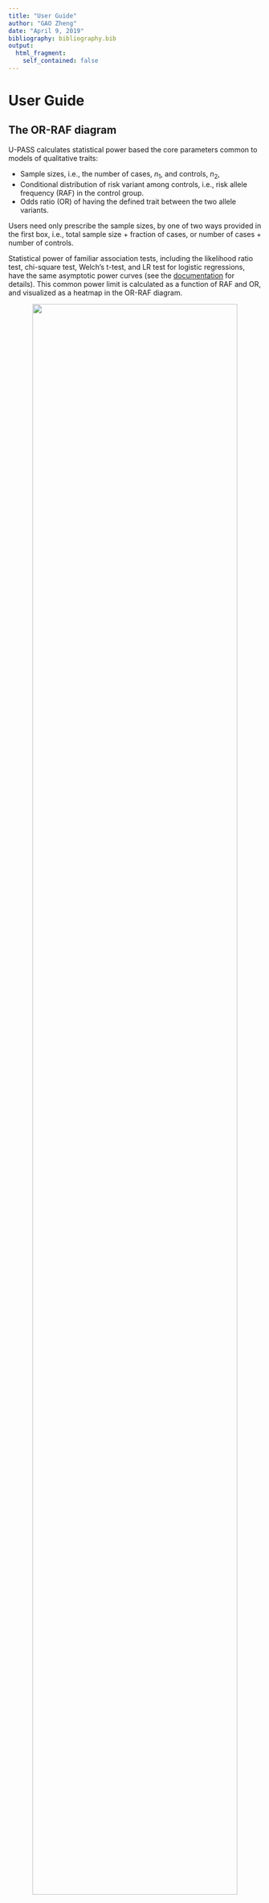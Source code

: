 ```yaml
---
title: "User Guide"
author: "GAO Zheng"
date: "April 9, 2019"
bibliography: bibliography.bib
output:
  html_fragment:
    self_contained: false
---
```


# User Guide

## The OR-RAF diagram

U-PASS calculates statistical power based the core parameters common to models of qualitative traits:

- Sample sizes, i.e., the number of cases, $n_1$, and controls, $n_2$,
- Conditional distribution of risk variant among controls, i.e., risk allele frequency (RAF) in the control group.
- Odds ratio (OR) of having the defined trait between the two allele variants.

Users need only prescribe the sample sizes, by one of two ways provided in the first box, 
i.e., total sample size + fraction of cases, or number of cases + number of controls.

Statistical power of familiar association tests, including the likelihood ratio test, chi-square test, Welch's t-test, and LR test for logistic regressions, have the same asymptotic power curves
(see the [documentation](U-PASS_documentation.html#a_test-independent_power_analysis){target="_blank"} for details).
This common power limit is calculated as a function of RAF and OR, and visualized as a heatmap in the OR-RAF diagram. 

<center>
![](user_guide_files/basics.gif){width=90%}
</center>

<br />


## Interactively explore reported findings in the NHGRI-EBI Catalog

We provide options for users to load and overlay findings reported in the [NHGRI-EBI GWAS Catalog](https://www.ebi.ac.uk/gwas/home){target="_blank"}, or upload data from other sources compliant with the Catalog's data format.

A quick reference for the diagram with data overlay:

- Circles: reported associations
    - red: user selected loci
    - orange: findings reported in the same study as the user selected loci
    - blue: findings reported in studies other than the one selected
    
- Greyscale heatmap: OR-RAF power diagram of association tests
- red dashed lines: rare-variant threshold.
We recommend specifying the threshold by the [minimum calibration numbers](U-PASS_documentation.html#finite-sample_corrections){target="_blank"}. 
    - left (if present): the minimum risk variant count needed for the asymptotic approximations to apply.
    - right (if present): the minimum non-risk variant count needed for the asymptotic approximations to apply.
    
The initial sample sizes are dynamically adjusted, and automatically determined from texts of the article reporting the user selected loci.

Information of the selected loci and the study is also dynamically displayed below the diagram.

<center>
![](user_guide_files/interactive.gif){width=60%}
</center>

<br />

## Review and forensics of reported findings 

The unified power analysis allows us to examine results from different studies employing different models and applicable tests, in the same diagram, with the same power limits.
It allows for a systematic review of reported findings for their statistical validity. 

In particular, a reported association predicted to have low power given the study's sample size -- lying in the dark regions of the OR-RAF diagram -- while not impossible, invites further scrutiny. 
It should be noted that a reported association predicted to have high power is not automatically accurate, as survival bias induced by multiple testing may inflate the reported OR and RAF estimates.

<center>
![optional caption text](user_guide_files/forensics2.png){width=60%}
</center>

The figure above shows such a study where misalignment was identified [@haryono2015pilot].
The study, though may very well be valid, calls for further scrutiny of its statistical methodologies given the apparent incongruity of its conclusions at the reported the sample sizes.

Studies where reported associations show misalignment with the predicted powered curves may be further investigated for potential problems in the data curation process.
The following figure shows one such study, where gross misalignment was identified.

<center>
![optional caption text](user_guide_files/forensics1.png){width=60%}
</center>

We reached out to the authors of the study [@dominguez2018pilot], who confirmed that the RAF reported in the Catalog were based on all subjects in the study, as opposed to only the control group,
while the Catalog requires that [RAF be reported in the control group only](https://www.ebi.ac.uk/gwas/docs/fileheaders){target="_blank"}.
As a consequence, the RAFs are systematically overestimated, shifting the reported findings to the right in the diagram.

In general, we expect this aspect of our software to be useful for discovering problems with data entry and catalog curation process, as well as for assessing the reproducibility and robustness of reported findings.

## Find optimal study designs

We provide three ways to perform power analysis, depending on the contraint of the study design.

- If the contraint is the total budget, i.e., total number of subjects recruited,
    - power is calculated as a function of the fraction of cases.
- If the contraint is the number of cases,
    - power is calculated as a function of the number of controls.
- If the contraint is the fraction of cases, 
    - power is calculated as a function of the total number of total subjects.

<center>
![optional caption text](user_guide_files/design.gif){width=100%}
</center>

<br />

The power analysis tool provides two ways to describe the model for biological process of the disease or trait of interest.

- Through the canonical prarmeters.
- Through the disease models.

As outlined in [Help  &#8594; Disease Models Revisited](disease_models_revisited.html){target="_blank"}, the distribution of observations can be specified through the canonical parameters, risk allele frequency in the control group ($f$) and odds ratio ($R$).
Estimates for these quantities in previous studies of the same trait can be found in GWAS catalogs such as the NHGRI-EBI Catalog.

Alternatively, users may opt to specify through the disease models, of which we implement the four most popular ones: additive, multiplicative, dominant, and recessive.
We remind users the difference between the risk allele frequency in the control group ($f$) versus risk allele frequency in the general population ($p$); only the latter is used in the disease model specifications.

Advanced users may choose to use a more succinct "signal size per sample" option, which directly parametrizes the signal sizes ($\lambda/n$).
Details can be found in the full supplement.


Type I error control criteria may be specified in terms of [family-wise error rate](https://en.wikipedia.org/wiki/Family-wise_error_rate){target="_blank"} or [type I error](https://en.wikipedia.org/wiki/Type_I_and_type_II_errors){target="_blank"}.

Target non-discovery rate may be specified in terms of [power / type II error](https://en.wikipedia.org/wiki/Type_I_and_type_II_errors){target="_blank"}, or the more stringent family-wise non-discovery rate, i.e., the probablity of not detecting any one of the loci with equal or stronger signal.


# References